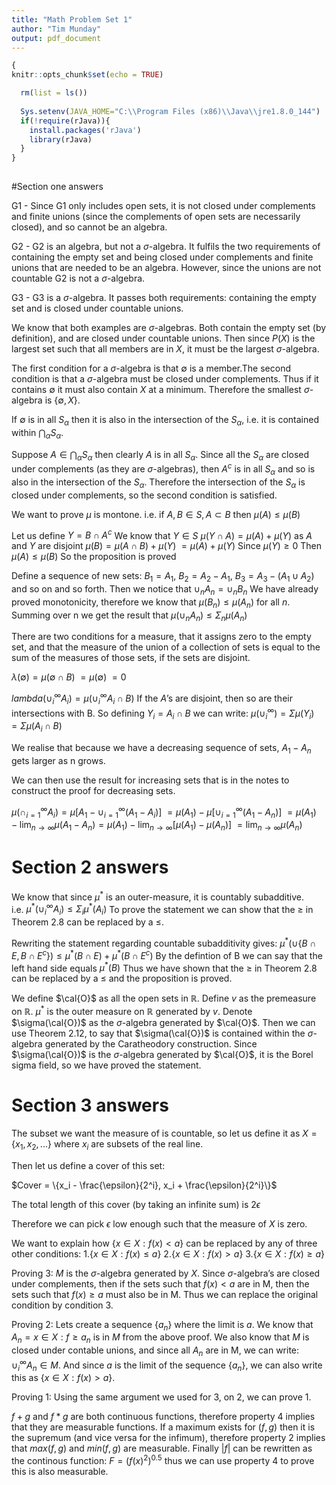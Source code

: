 ```yaml
---
title: "Math Problem Set 1"
author: "Tim Munday"
output: pdf_document
---
```


```r
{
knitr::opts_chunk$set(echo = TRUE)

  rm(list = ls())
  
  Sys.setenv(JAVA_HOME="C:\\Program Files (x86)\\Java\\jre1.8.0_144")
  if(!require(rJava)){
    install.packages('rJava')
    library(rJava)
  }
}
  
```  

#Section one answers

\textbf{Ex 1.3}

\setlength{\leftskip}{10pt}

G1 - Since G1 only includes open sets, it is not closed under complements and finite unions (since the complements of open sets are necessarily closed), and so cannot be an algebra.

G2 - G2 is an algebra, but not a $\sigma$-algebra. It fulfils the two requirements of containing the empty set and being closed under complements and finite unions that are needed to be an algebra. However, since the unions are not countable G2 is not a $\sigma$-algebra.

G3 - G3 is a $\sigma$-algebra. It passes both requirements: containing the empty set and is closed under countable unions.

\setlength{\leftskip}{0pt}

\textbf{Ex 1.7}

\setlength{\leftskip}{10pt}

\textbf{Part a} \newline
We know that both examples are $\sigma$-algebras. Both contain the empty set (by definition), and are closed under countable unions.
Then since $P(X)$ is the largest set such that all members are in $X$, it must be the largest $\sigma$-algebra.


\textbf{Part b}  \newline
The first condition for a $\sigma$-algebra is that $\emptyset$ is a member.The second condition is that a $\sigma$-algebra must be closed under complements. Thus if it contains $\emptyset$ it must also contain $X$ at a minimum. Therefore the smallest $\sigma$-algebra is $\{\emptyset, X \}$.

\setlength{\leftskip}{0pt}

\textbf{Ex 1.10}

  \setlength{\leftskip}{10pt}

\textbf{Condition 1} \newline
If $\emptyset$ is in all $S_\alpha$ then it is also in the intersection of the $S_\alpha$, i.e. it is contained within $\bigcap_\alpha S_\alpha$.

\textbf{Condition 2} \newline
Suppose $A \in \bigcap_\alpha S_\alpha$ then clearly $A$ is in all $S_\alpha$. Since all the $S_\alpha$ are closed under complements (as they are $\sigma$-algebras), then $A^c$ is in all $S_\alpha$ and so is also in the intersection of the $S_\alpha$. Therefore the intersection of the $S_\alpha$ is closed under complements, so the second condition is satisfied.

  \setlength{\leftskip}{0pt}

\textbf{Ex 1.17}

  \setlength{\leftskip}{10pt}

\textbf{Prove monotonicity} \newline
We want to prove $\mu$ is montone. i.e. if $A, B \in S, A \subset B$ then $\mu(A) \leqslant \mu(B)$

Let us define $Y = B \cap A^c$
We know that $Y \in S$
$\mu(Y \cap A) = \mu(A) + \mu(Y)$ as $A$ and $Y$ are disjoint
$\mu(B) = \mu(A \cap B) + \mu(Y)$
$=\mu(A) + \mu(Y)$
Since $\mu(Y) \geqslant 0$
Then $\mu(A) \leqslant \mu(B)$
So the proposition is proved

\textbf{Prove countable subadditivity} \newline
Define a sequence of new sets: $B_1 = A_1$, $B_2 = A_2 - A_1$, $B_3 = A_3 - (A_1 \cup A_2)$ and so on and so forth.
Then we notice that $\cup_{n}A_n = \cup_{n} B_n$
We have already proved monotonicity, therefore we know that $\mu(B_n) \leqslant \mu(A_n)$ for all $n$. Summing over n we get the result that $\mu(\cup_{n} A_n) \leqslant \Sigma_{n}\mu(A_n)$

  \setlength{\leftskip}{0pt}

\textbf{Ex 1.18}

  \setlength{\leftskip}{10pt}
  
There are two conditions for a measure, that it assigns zero to the empty set, and that the measure of the union of a collection of sets is equal to the sum of the measures of those sets, if the sets are disjoint.

\textbf{Condition 1} \newline
$\lambda(\emptyset) = \mu(\emptyset \cap B)$
$= \mu(\emptyset)$
$=0$

\textbf{Condition 2} \newline
$lambda(\cup_{i}^{\infty} A_i) = \mu(\cup_{i}^{\infty} A_i \cap B)$
If the $A$'s are disjoint, then so are their intersections with B. So defining $Y_i = A_i \cap B$ we can write:
$\mu(\cup_{i}^{\infty}) = \Sigma \mu(Y_i)$
$=\Sigma \mu(A_i \cap B)$

  \setlength{\leftskip}{0pt}

\textbf{Ex 1.20}

  \setlength{\leftskip}{10pt}

We realise that because we have a decreasing sequence of sets, $A_1 - A_n$ gets larger as n grows.

We can then use the result for increasing sets that is in the notes to construct the proof for decreasing sets.

$\mu(\cap_{i=1}^\infty A_i) = \mu[A_1 - \cup_{i=1}^\infty (A_1 - A_i) ]$
$= \mu(A_1) - \mu[\cup_{i=1}^\infty (A_1 - A_n)]$
$= \mu(A_1) - \lim_{n \to \infty} \mu(A_1 - A_n) = \mu(A_1) - \lim_{n \to \infty} [\mu(A_1) - \mu(A_n)]$
$= \lim_{n \to \infty} \mu(A_n)$

  \setlength{\leftskip}{0pt}

# Section 2 answers

\textbf{Ex 2.10}

  \setlength{\leftskip}{10pt}

We know that since $\mu^*$ is an outer-measure, it is countably subadditive. i.e. $\mu^{*}(\cup_{i}^{\infty}A_i) \leqslant \Sigma_{i} \mu^{*}(A_i)$
To prove the statement we can show that the $\geqslant$ in Theorem 2.8 can be replaced by a $\leqslant$.

Rewriting the statement regarding countable subadditivity gives:
$\mu^{*}(\cup\{B\cap E, B\cap E^{c}\}) \leqslant \mu^{*}(B \cap E) + \mu^{*}(B \cap E^{c})$
By the defintion of B we can say that the left hand side equals $\mu^{*}(B)$
Thus we have shown that the $\geqslant$ in Theorem 2.8 can be replaced by a $\leqslant$ and the proposition is proved.

  \setlength{\leftskip}{0pt}

\textbf{Ex 2.14}

  \setlength{\leftskip}{10pt}

We define $\cal{O}$ as all the open sets in $\mathbb{R}$. Define $v$ as the premeasure on $\mathbb{R}$. $\mu^*$ is the outer measure on $\mathbb{R}$ generated by $v$. Denote $\sigma(\cal{O})$ as the $\sigma$-algebra generated by $\cal{O}$. Then we can use Theorem 2.12, to say that $\sigma(\cal{O})$ is contained within the $\sigma$-algebra generated by the Caratheodory construction. Since $\sigma(\cal{O})$ is the $\sigma$-algebra generated by $\cal{O}$, it is the Borel sigma field, so we have proved the statement.

  \setlength{\leftskip}{0pt}


# Section 3 answers

\textbf{Ex 3.1}

  \setlength{\leftskip}{10pt}

The subset we want the measure of is countable, so let us define it as $X = \{ x_1, x_2, ...\}$ where $x_i$ are subsets of the real line.

Then let us define a cover of this set:

$Cover = \{x_i - \frac{\epsilon}{2^i}, x_i + \frac{\epsilon}{2^i}\}$

The total length of this cover (by taking an infinite sum) is $2\epsilon$

Therefore we can pick $\epsilon$ low enough such that the measure of $X$ is zero.

  \setlength{\leftskip}{0pt}

\textbf{Ex 3.4}

  \setlength{\leftskip}{10pt}

We want to explain how $\{ x \in X : f(x) < a\}$ can be replaced by any of three other conditions:
$1. \{ x \in X : f(x) \leqslant a\}$
$2. \{ x \in X : f(x) > a\}$ 
$3. \{ x \in X : f(x) \geqslant a\}$ 

Proving 3:
$M$ is the $\sigma$-algebra generated by $X$. Since $\sigma$-algebra's are closed under complements, then if the sets such that $f(x) < a$ are in M, then the sets such that $f(x) \geqslant a$ must also be in M. Thus we can replace the original condition by condition 3.

Proving 2:
Lets create a sequence $\{a_n\}$ where the limit is $a$.
We know that $A_n = {x \in X : f \geqslant  a_n}$ is in $M$ from the above proof. We also know that $M$ is closed under contable unions, and since all $A_n$ are in M, we can write: $\cup_{i}^\infty A_n \in M$. And since $a$ is the limit of the sequence $\{a_n\}$, we can also write this as
$\{ x \in X: f(x) > a\}$.

Proving 1: Using the same argument we used for 3, on 2, we can prove 1.

  \setlength{\leftskip}{0pt}

\textbf{Ex 3.7}

  \setlength{\leftskip}{10pt}

$f+g$ and $f*g$ are both continuous functions, therefore property 4 implies that they are measurable functions.
If a maximum exists for $(f, g)$ then it is the supremum (and vice versa for the infimum), therefore property 2 implies that $max(f, g)$ and $min(f, g)$ are measurable.
Finally $|f|$ can be rewritten as the continous function: $F = (f(x)^2)^{0.5}$ thus we can use property 4 to prove this is also measurable.

  \setlength{\leftskip}{0pt}
  






